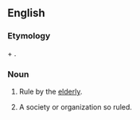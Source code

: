==English==

===Etymology===
{{etyl|grc|en}} {{term|γέρων||old man|lang=grc}} + {{term|-archy}}.

===Noun===
{{en-noun|~|geriarchies}}

# {{context|rare|uncountable|lang=en}} Rule by the [[elderly]].
# {{context|rare|countable|lang=en}} A society or organization so ruled.